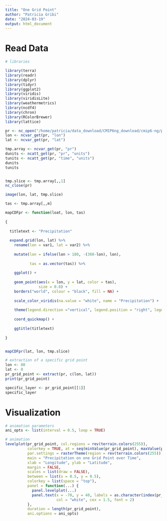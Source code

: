 ```yaml
---
title: "One Grid Point"
author: "Patricia Gribi"
date: "2024-03-19"
output: html_document
---
```



# Read Data



```r

# libraries

library(terra)
library(readr)
library(dplyr)
library(tidyr)
library(ggplot2)
library(viridis)
library(viridisLite)
library(weathermetrics)
library(ncdf4)
library(chron)
library(RColorBrewer)
library(lattice)

```


```r

pr <- nc_open("/home/patricia/data_download/CMIP6ng_download/cmip6-ng/pr/day/native/pr_day_CESM2_ssp585_r1i1p1f1_native.nc") #, lyrs = "pr_1")
lon <- ncvar_get(pr, "lon")
lat <- ncvar_get(pr, "lat")

tmp.array <- ncvar_get(pr, "pr")
dunits <- ncatt_get(pr, "pr", "units")
tunits <- ncatt_get(pr, "time", "units")
dunits
tunits


tmp.slice <- tmp.array[,,1]
nc_close(pr)

image(lon, lat, tmp.slice)


```



```r

tas <- tmp.array[,,m]

mapCDFpr <- function(loat, lon, tas)
  
{
  
  titletext <- "Precipitation"
  
  expand.grid(lon, lat) %>%
    rename(lon = var1, lat = var2) %>%
    
    mutate(lon = ifelse(lon > 180, -(360-lon), lon),
           
           tas = as.vector(tas)) %>%
    
    ggplot() +
    
    geom_point(aes(x = lon, y = lat, color = tas),
               size = 0.8) +
    borders("world", colour = "black", fill = NA) +
    
    scale_color_viridis(na.value = "white", name = "Precipitation") + 
    
    theme(legend.direction ="vertical", legend.position = "right", legend.key.width = unit(0.4, "cm"),    legend.key.height = unit(2, "cm")) + 
    
    coord_quickmap() +
    
    ggtitle(titletext)
  
}


mapCDFpr(lat, lon, tmp.slice)


```





```r

# extraction of a specific grid point 
lon <- 80
lat <- 0
pr_grid_point <- extract(pr, c(lon, lat))
print(pr_grid_point)

```




```r


specific_layer <- pr_grid_point[[1]]
specific_layer


```



# Visualization


```r



# animation parameters
ani_opts <- list(interval = 0.5, loop = TRUE)

# animation
levelplot(pr_grid_point, col.regions = rev(terrain.colors(255)),
          colorkey = TRUE, at = seq(minValue(pr_grid_point), maxValue(pr_grid_point), length.out = 255),
          par.settings = rasterTheme(region = rev(terrain.colors(255))),
          main = "Precipitation on one Grid Point over Time",
          xlab = "Longitude", ylab = "Latitude",
          margin = FALSE,
          scales = list(draw = FALSE),
          between = list(x = 0.5, y = 0.5),
          colorkey = list(space = "top"),
          panel = function(...) {
            panel.levelplot(...)
            panel.text(x = -70, y = 40, labels = as.character(index(pr_grid_point)[.frame]),
                       col = "white", cex = 1.5, font = 2)
          },
          duration = length(pr_grid_point),
          ani.options = ani_opts)







```

